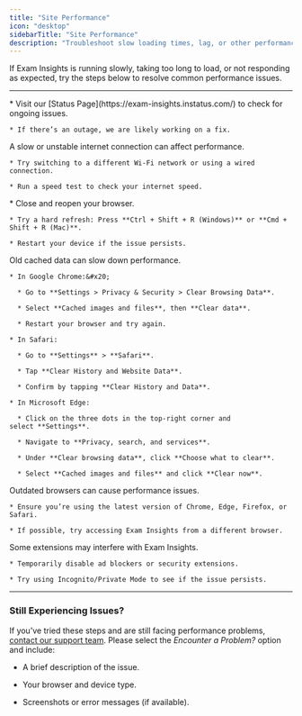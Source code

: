 ```yaml
---
title: "Site Performance"
icon: "desktop"
sidebarTitle: "Site Performance"
description: "Troubleshoot slow loading times, lag, or other performance issues."
---
```


If Exam Insights is running slowly, taking too long to load, or not responding as expected, try the steps below to resolve common performance issues.

***

<Steps>
  <Step title="Check for Server Outages">
    * Visit our [Status Page](https://exam-insights.instatus.com/) to check for ongoing issues.

    * If there’s an outage, we are likely working on a fix.
  </Step>

  <Step title="Check Your Internet Connection">
    A slow or unstable internet connection can affect performance.

    * Try switching to a different Wi-Fi network or using a wired connection.

    * Run a speed test to check your internet speed.
  </Step>

  <Step title="Refresh the Page & Restart Your Browser">
    * Close and reopen your browser.

    * Try a hard refresh: Press **Ctrl + Shift + R (Windows)** or **Cmd + Shift + R (Mac)**.

    * Restart your device if the issue persists.
  </Step>

  <Step title="Clear Cache & Cookies">
    Old cached data can slow down performance.

    * In Google Chrome:&#x20;

      * Go to **Settings > Privacy & Security > Clear Browsing Data**.

      * Select **Cached images and files**, then **Clear data**.

      * Restart your browser and try again.

    * In Safari:

      * Go to **Settings** > **Safari**. 

      * Tap **Clear History and Website Data**. 

      * Confirm by tapping **Clear History and Data**. 

    * In Microsoft Edge:

      * Click on the three dots in the top-right corner and select **Settings**. 

      * Navigate to **Privacy, search, and services**. 

      * Under **Clear browsing data**, click **Choose what to clear**. 

      * Select **Cached images and files** and click **Clear now**.
  </Step>

  <Step title="Update Your Browser">
    Outdated browsers can cause performance issues.

    * Ensure you’re using the latest version of Chrome, Edge, Firefox, or Safari.

    * If possible, try accessing Exam Insights from a different browser.
  </Step>

  <Step title="Disable Browser Extensions">
    Some extensions may interfere with Exam Insights.

    * Temporarily disable ad blockers or security extensions.

    * Try using Incognito/Private Mode to see if the issue persists.
  </Step>
</Steps>

***

### Still Experiencing Issues?

If you’ve tried these steps and are still facing performance problems, [contact our support team](https://exam-insights.com/help-and-resources/). Please select the *Encounter a Problem?* option and include:

* A brief description of the issue.

* Your browser and device type.

* Screenshots or error messages (if available).